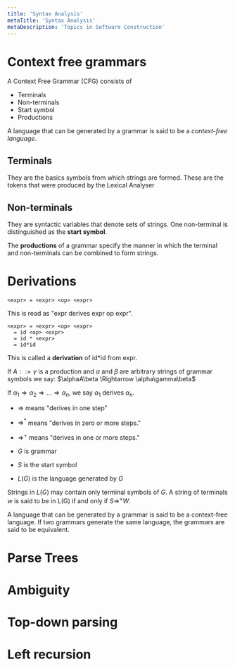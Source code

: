 ```yaml
---
title: 'Syntax Analysis'
metaTitle: 'Syntax Analysis'
metaDescription: 'Topics in Software Construction'
---
```


<link
  rel="stylesheet"
  href="https://cdn.jsdelivr.net/npm/katex@0.11.0/dist/katex.min.css"
  integrity="sha384-BdGj8xC2eZkQaxoQ8nSLefg4AV4/AwB3Fj+8SUSo7pnKP6Eoy18liIKTPn9oBYNG"
  crossOrigin="anonymous"
/>

# Context free grammars

A Context Free Grammar (CFG) consists of

- Terminals
- Non-terminals
- Start symbol
- Productions

A language that can be generated by a grammar is said to be a _context-free language_.

## Terminals

They are the basics symbols from which strings are formed. These are the tokens that were produced by the Lexical Analyser

## Non-terminals

They are syntactic variables that denote sets of strings. One non-terminal is distinguished as the **start symbol**.

The **productions** of a grammar specify the manner in which the terminal and non-terminals can be combined to form strings.

# Derivations

```
<expr> = <expr> <op> <expr>
```

This is read as "expr derives expr op expr".

```
<expr> = <expr> <op> <expr>
  = id <op> <expr>
  = id * <expr>
  = id*id
```

This is called a **derivation** of id\*id from expr.

If $A::=\gamma$ is a production and $\alpha$ and $\beta$ are arbitrary strings of grammar symbols we say: $\alphaA\beta \Rightarrow \alpha\gamma\beta$

If $\alpha_1 \Rightarrow \alpha_2 \Rightarrow ... \Rightarrow \alpha_n$, we say $\alpha_1$ derives $\alpha_n$.

- $\Rightarrow$ means "derives in one step"
- $\Rightarrow^*$ means "derives in zero or more steps."
- $\Rightarrow^+$ means "derives in one or more steps."

- $G$ is grammar
- $S$ is the start symbol
- $L(G)$ is the language generated by $G$

Strings in $L(G)$ may contain only terminal symbols of $G$. A string of terminals $w$ is said to be in L(G) if and only if $S\Rightarrow^+ W$.

A language that can be generated by a grammar is said to be a context-free language. If two grammars generate the same language, the grammars are said to be equivalent.

# Parse Trees

# Ambiguity

# Top-down parsing

# Left recursion

